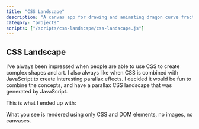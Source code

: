 ```yaml
---
title: "CSS Landscape"
description: "A canvas app for drawing and animating dragon curve fractals"
category: "projects"
scripts: ["/scripts/css-landscape/css-landscape.js"]
---
```


## CSS Landscape

I've always been impressed when people are able to use CSS to create complex shapes and art.
I also always like when CSS is combined with JavaScript to create interesting parallax effects.
I decided it would be fun to combine the concepts, and have a parallax CSS landscape that was
generated by JavaScript.

This is what I ended up with:

<div id="css-landscape-container" class="game-container"></div>
What you see is rendered using only CSS and DOM elements, no images, no
canvases.
